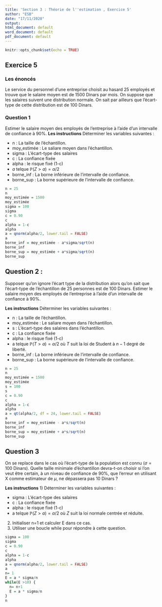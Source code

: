 ```yaml
---
title: 'Section 3 : Théorie de l''estimation , Exercice 5'
author: "ESB"
date: "17/11/2020"
output:
html_document: default
word_document: default
pdf_document: default
---
```

  
```r
knitr::opts_chunk$set(echo = TRUE)
```

## Exercice 5

### Les énoncés 
Le service du personnel d’une entreprise choisit au hasard $25$ employés et trouve que le salaire moyen  est de $1500$ Dinars par mois. On suppose que les salaires suivent une distribution normale. On sait par  ailleurs que l’écart-type de cette distribution est de $100$ Dinars. 
 

### Question 1
Estimer le salaire moyen des employés de l’entreprise à l’aide d’un intervalle de confiance à $90\%$.
__Les instructions__
Déterminer les variables suivantes : 

- n : La taille de l'échantillon.
- moy_estimée : Le saliare moyen dans l'échantillon.
- sigma : L'écart-type des salaires
- c : La confiance fixée 
- alpha : le risque fixé (1-c)
- $a$ telque $\mathbb{P}(Z> a) = \alpha/2$ 
- borne_inf : La borne inférieure de l'intervalle de confiance.
- borne_sup : La borne supérieure de l'intervalle de confiance.

```r
n = 25
n
moy_estimée = 1500
moy_estimée
sigma = 100
sigma
c = 0.90
c
alpha = 1-c
alpha
a = qnorm(alpha/2, lower.tail = FALSE)
a
borne_inf = moy_estimée - a*sigma/sqrt(n)
borne_inf
borne_sup = moy_estimée + a*sigma/sqrt(n)
borne_sup
```

## Question 2 : 
Supposer qu’on ignore l’écart type de la distribution alors qu’on sait que l’écart-type de  l’échantillon de $25$ personnes est de $100$ Dinars. Estimer le salaire moyen des employés de  l’entreprise à l’aide d’un intervalle de confiance à $90\%$. 

__Les instructions__
Déterminer les variables suivantes : 

- n : La taille de l'échantillon.
- moy_estimée : Le saliare moyen dans l'échantillon.
- s : L'écart-type des salaires dans l'échantillon. 
- c : La confiance fixée 
- alpha : le risque fixé (1-c)
- a telque $\mathbb{P}(T> a) = \alpha/2$ où $T$ suit la loi de Student à $n-1$ degré de liberté.  
- borne_inf : La borne inférieure de l'intervalle de confiance.
- borne_sup : La borne supérieure de l'intervalle de confiance.

```r
n = 25
n
moy_estimée = 1500
moy_estimée
s = 100
s
c = 0.90
c
alpha = 1-c
alpha
a = qt(alpha/2, df = 24, lower.tail = FALSE)
a
borne_inf = moy_estimée - a*s/sqrt(n)
borne_inf
borne_sup = moy_estimée + a*s/sqrt(n)
borne_sup
```

## Question 3
On se replace dans le cas où l'écart-type de la population est connu ($\sigma = 100$ Dinars). 
Quelle  taille minimale d’échantillon devra-t-on choisir si l’on veut être certain, à un niveau de  confiance de $90\%$, que l’erreur en utilisant X comme estimateur de $\mu$, ne dépassera pas $10$  Dinars ?

__Les instructions__
1) Déterminer les variables suivantes : 

- sigma : L'écart-type des salaires  
- c : La confiance fixée 
- alpha : le risque fixé (1-c)
- a telque $\mathbb{P}(Z> a) = \alpha/2$ où $Z$ suit la loi normale centrée et réduite.  

2) Initialiser n=1 et calculer E dans ce cas.
3) Utiliser une boucle while pour répondre à cette question. 

```r
sigma = 100
sigma
c = 0.90
c
alpha = 1-c
alpha
a = qnorm(alpha/2, lower.tail = FALSE)
a
n= 1 
E = a * sigma/n
while(E >10) {
  n= n+1
  E = a * sigma/n
}
n
```